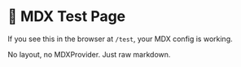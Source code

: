 # 🚀 MDX Test Page

If you see this in the browser at `/test`, your MDX config is working.

No layout, no MDXProvider. Just raw markdown. 